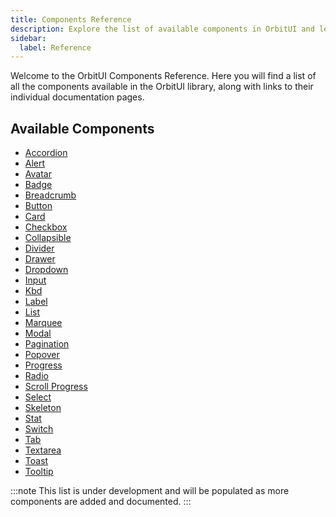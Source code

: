 ```yaml
---
title: Components Reference
description: Explore the list of available components in OrbitUI and learn how to use them.
sidebar:
  label: Reference
---
```


Welcome to the OrbitUI Components Reference. Here you will find a list of all the components available in the OrbitUI library, along with links to their individual documentation pages.

## Available Components

- [Accordion](/components/accordion)
- [Alert](/components/alert)
- [Avatar](/components/avatar)
- [Badge](/components/badge)
- [Breadcrumb](/components/breadcrumb)
- [Button](/components/button)
- [Card](/components/card)
- [Checkbox](/components/checkbox)
- [Collapsible](/components/collapsible)
- [Divider](/components/divider)
- [Drawer](/components/drawer)
- [Dropdown](/components/dropdown)
- [Input](/components/input)
- [Kbd](/components/kbd)
- [Label](/components/label)
- [List](/components/list)
- [Marquee](/components/marquee)
- [Modal](/components/modal)
- [Pagination](/components/pagination)
- [Popover](/components/popover)
- [Progress](/components/progress)
- [Radio](/components/radio)
- [Scroll Progress](/components/scroll-progress)
- [Select](/components/select)
- [Skeleton](/components/skeleton)
- [Stat](/components/stat)
- [Switch](/components/switch)
- [Tab](/components/tab)
- [Textarea](/components/textarea)
- [Toast](/components/toast)
- [Tooltip](/components/tooltip)

:::note
This list is under development and will be populated as more components are added and documented.
:::